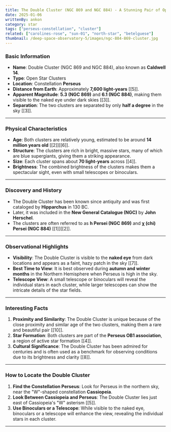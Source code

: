 ```yaml
---
title: The Double Cluster (NGC 869 and NGC 884) - A Stunning Pair of Open Clusters in Perseus
date: 2025-01-06
writtenBy: ankon
category: star
tags: ["perseus-constellation", "cluster"]
related: ["carolines-rose", "sun-01", "north-star", "betelguese"]
thumbnail: /deep-space-observatory-5/images/ngc-884-869-cluster.jpg
---
```


<Highlight title="The Double Cluster (NGC 869 and NGC 884)" subtitle="A Stunning Pair of Open Clusters in Perseus" />

### **Basic Information**
- **Name**: Double Cluster (NGC 869 and NGC 884), also known as **Caldwell 14**.
- **Type**: Open Star Clusters
- **Location**: Constellation **Perseus**
- **Distance from Earth**: Approximately **7,600 light-years** [[5]].
- **Apparent Magnitude**: **5.3 (NGC 869)** and **6.1 (NGC 884)**, making them visible to the naked eye under dark skies [[3]].
- **Separation**: The two clusters are separated by only **half a degree** in the sky [[3]].

---

### **Physical Characteristics**
- **Age**: Both clusters are relatively young, estimated to be around **14 million years old** [[2]][[6]].
- **Structure**: The clusters are rich in bright, massive stars, many of which are blue supergiants, giving them a striking appearance.
- **Size**: Each cluster spans about **70 light-years** across [[4]].
- **Brightness**: The combined brightness of the clusters makes them a spectacular sight, even with small telescopes or binoculars.

---

### **Discovery and History**
- The Double Cluster has been known since antiquity and was first cataloged by **Hipparchus** in 130 BC.
- Later, it was included in the **New General Catalogue (NGC)** by **John Herschel**.
- The clusters are often referred to as **h Persei (NGC 869)** and **χ (chi) Persei (NGC 884)** [[1]][[2]].

---

### **Observational Highlights**
- **Visibility**: The Double Cluster is visible to the **naked eye** from dark locations and appears as a faint, hazy patch in the sky [[7]].
- **Best Time to View**: It is best observed during **autumn and winter months** in the Northern Hemisphere when Perseus is high in the sky.
- **Telescope View**: A small telescope or binoculars will reveal the individual stars in each cluster, while larger telescopes can show the intricate details of the star fields.

---

### **Interesting Facts**
1. **Proximity and Similarity**: The Double Cluster is unique because of the close proximity and similar age of the two clusters, making them a rare and beautiful pair [[10]].
2. **Star Formation**: Both clusters are part of the **Perseus OB1 association**, a region of active star formation [[4]].
3. **Cultural Significance**: The Double Cluster has been admired for centuries and is often used as a benchmark for observing conditions due to its brightness and clarity [[8]].

---

### **How to Locate the Double Cluster**
1. **Find the Constellation Perseus**: Look for Perseus in the northern sky, near the "W"-shaped constellation **Cassiopeia**.
2. **Look Between Cassiopeia and Perseus**: The Double Cluster lies just east of Cassiopeia's "W" asterism [[5]].
3. **Use Binoculars or a Telescope**: While visible to the naked eye, binoculars or a telescope will enhance the view, revealing the individual stars in each cluster.

---
